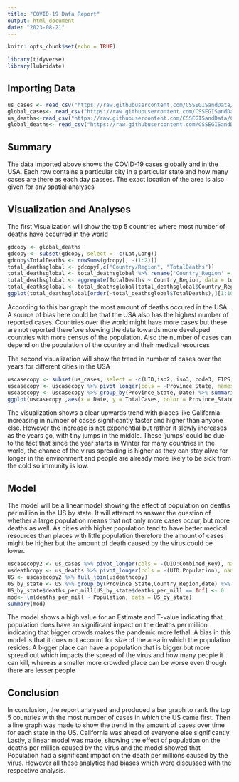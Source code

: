 ---
title: "COVID-19 Data Report"
output: html_document
date: "2023-08-21"
---

```{r setup, include=FALSE}
knitr::opts_chunk$set(echo = TRUE)
```

```{r}
library(tidyverse)
library(lubridate)

```

## Importing Data

```{r}
us_cases <- read_csv("https://raw.githubusercontent.com/CSSEGISandData/COVID-19/master/csse_covid_19_data/csse_covid_19_time_series/time_series_covid19_confirmed_US.csv")
global_cases<- read_csv("https://raw.githubusercontent.com/CSSEGISandData/COVID-19/master/csse_covid_19_data/csse_covid_19_time_series/time_series_covid19_confirmed_global.csv")
us_deaths<-read_csv("https://raw.githubusercontent.com/CSSEGISandData/COVID-19/master/csse_covid_19_data/csse_covid_19_time_series/time_series_covid19_deaths_US.csv")
global_deaths<- read_csv("https://raw.githubusercontent.com/CSSEGISandData/COVID-19/master/csse_covid_19_data/csse_covid_19_time_series/time_series_covid19_deaths_global.csv")
```

## Summary
The data imported above shows the COVID-19 cases globally and in the USA. Each row contains a particular city in a particular state and how many cases are there as each day passes. The exact location of the area is also given for any spatial analyses

## Visualization and Analyses

The first Visualization will show the top 5 countries where most number of deaths have occurred in the world

```{r}
gdcopy <- global_deaths
gdcopy <- subset(gdcopy, select = -c(Lat,Long))
gdcopy$TotalDeaths <- rowSums(gdcopy[, -(1:2)])
total_deathsglobal <- gdcopy[,c("Country/Region", "TotalDeaths")]
total_deathsglobal <- total_deathsglobal %>% rename('Country_Region' = 'Country/Region')
total_deathsglobal <- aggregate(TotalDeaths ~ Country_Region, data = total_deathsglobal, FUN = sum)
total_deathsglobal <- total_deathsglobal[total_deathsglobal$Country_Region != '$Olympics',]
ggplot(total_deathsglobal[order(-total_deathsglobal$TotalDeaths),][1:10,],aes(x = Country_Region, y = TotalDeaths)) + geom_bar(stat = 'identity') + labs(x = "Countries", y = 'Total Deaths')

```

According to this bar graph the most amount of deaths occured in the USA. A source of bias here could be that the USA also has the highest number of reported cases. Countries over the world might have more cases but these are not reported therefore skewing the data towards more developed countries with more census of the population. Also the number of cases can depend on the population of the country and their medical resources

The second visualization will show the trend in number of cases over the years for different cities in the USA

```{r}
uscasecopy <- subset(us_cases, select = -c(UID,iso2, iso3, code3, FIPS, Admin2,Country_Region, Lat, Long_, Combined_Key))
uscasecopy <- uscasecopy %>% pivot_longer(cols = -Province_State, names_to = "Date", values_to = "Cases") %>% mutate(Date = as.Date(Date, format = '%m/%d/%y'))
uscasecopy <- uscasecopy %>% group_by(Province_State, Date) %>% summarize(TotalCases = sum(Cases))
ggplot(uscasecopy ,aes(x = Date, y = TotalCases, color = Province_State)) + geom_line() + theme_minimal() + theme(legend.position = 'top') + labs(x = "Years", Y = "Number of Cases") 

```

The visualization shows a clear upwards trend with places like California increasing in number of cases significantly faster and higher than anyone else. However the increase is not exponential but rather it slowly increases as the years go, with tiny jumps in the middle. These 'jumps' could be due to the fact that since the year starts in Winter for many countries in the world, the chance of the virus spreading is higher as they can stay alive for longer in the environment and people are already more likely to be sick from the cold so immunity is low.



## Model
The model will be a linear model showing the effect of population on deaths per million in the US by state. It will attempt to answer the question of whether a large population means that not only more cases occur, but more deaths as well. As cities with higher population tend to have better medical resources than places with little population therefore the amount of cases might be higher but the amount of death caused by the virus could be lower.

```{r}
uscasecopy2 <- us_cases %>% pivot_longer(cols = -(UID:Combined_Key), names_to = "date", values_to = "cases") %>% select(Admin2:cases) %>% mutate(date = mdy(date)) %>% select(-c(Lat, Long_))
usdeathcopy <- us_deaths %>% pivot_longer(cols = -(UID:Population), names_to = "date", values_to = "deaths") %>% select(Admin2:deaths)%>%mutate(date = mdy(date)) %>% select(-c(Lat,Long_))
US <- uscasecopy2 %>% full_join(usdeathcopy)
US_by_state <- US %>% group_by(Province_State,Country_Region,date) %>% summarize(cases = sum(cases), deaths = sum(deaths), Population = sum(Population)) %>% mutate(deaths_per_mill = deaths*1000000/Population) %>% select(Province_State, Country_Region, date, cases, deaths, deaths_per_mill, Population) %>% ungroup()
US_by_state$deaths_per_mill[US_by_state$deaths_per_mill == Inf] <- 0
mod<- lm(deaths_per_mill ~ Population, data = US_by_state)
summary(mod)
```
The model shows a high value for an Estimate and T-value indicating that population does have an significant impact on the deaths per million indicating that bigger crowds makes the pandemic more lethal. A bias in this model is that it does not account for size of the area in which the population resides. A bigger place can have a population that is bigger but more spread out which impacts the spread of the virus and how many people it can kill, whereas a smaller more crowded place can be worse even though there are lesser people 

## Conclusion
In conclusion, the report analysed and produced a bar graph to rank the top 5 countries with the most number of cases in which the US came first. Then a line graph was made to show the trend in the amount of cases over time for each state in the US. California was ahead of everyone else significantly. Lastly, a linear model was made, showing the effect of population on the deaths per million caused by the virus and the model showed that Population had a significant impact on the death per millions caused by the virus. However all these analytics had biases which were discussed with the respective analysis.

